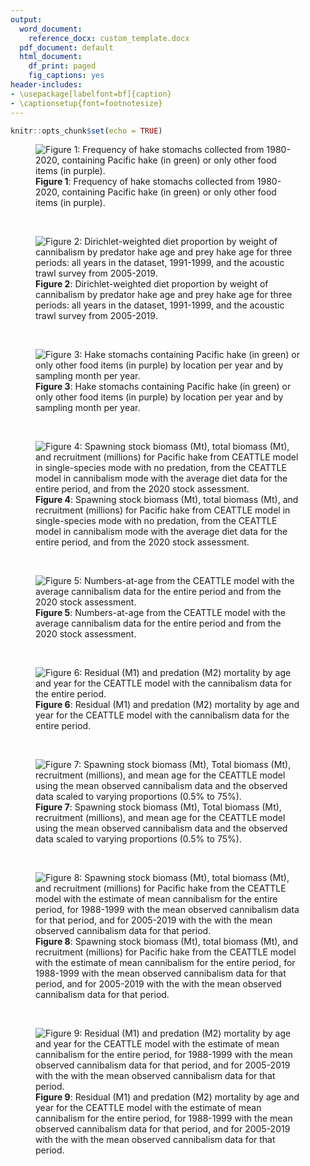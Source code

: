 ```yaml
---
output:
  word_document: 
    reference_docx: custom_template.docx
  pdf_document: default
  html_document:
    df_print: paged
    fig_captions: yes
header-includes:
- \usepackage[labelfont=bf]{caption}
- \captionsetup{font=footnotesize}
---
```


```r
knitr::opts_chunk$set(echo = TRUE)
```

![**Figure 1**: Frequency of hake stomachs collected from 1980-2020, containing Pacific hake (in green) or only other food items (in purple). ](./plots/diet/hake_cannibalism.png)

 &nbsp;

![**Figure 2**: Dirichlet-weighted diet proportion by weight of cannibalism by predator hake age and prey hake age for three periods: all years in the dataset, 1991-1999, and the acoustic trawl survey from 2005-2019. ](./plots/diet/Dirichlet/Dirichlet_comp_pretty.png)

 &nbsp;

![**Figure 3**: Hake stomachs containing Pacific hake (in green) or only other food items (in purple) by location per year and by sampling month per year. ](./plots/diet/locations_timing.png)

 &nbsp;

![**Figure 4**: Spawning stock biomass (Mt), total biomass (Mt), and recruitment (millions) for Pacific hake from CEATTLE model in single-species mode with no predation, from the CEATTLE model in cannibalism mode with the average diet data for the entire period, and from the 2020 stock assessment.](./plots/CEATTLE/cannibalism/popdyn.png)

 &nbsp;

![**Figure 5**: Numbers-at-age from the CEATTLE model with the average cannibalism data for the entire period and from the 2020 stock assessment.](./plots/CEATTLE/cannibalism/nbyage.png)

 &nbsp;

![**Figure 6**: Residual (M1) and predation (M2) mortality by age and year for the CEATTLE model with the cannibalism data for the entire period. ](./plots/CEATTLE/cannibalism/M.png)


 &nbsp;
 
 ![**Figure 7**: Spawning stock biomass (Mt), Total biomass (Mt), recruitment (millions), and mean age for the CEATTLE model using the mean observed cannibalism data and the observed data scaled to varying proportions (0.5% to 75%).](./plots/CEATTLE/cannibalism/Testing/sensitivity_meanage_popdy.png)
 
  &nbsp;

![**Figure 8**: Spawning stock biomass (Mt), total biomass (Mt), and recruitment (millions) for Pacific hake from the CEATTLE model with the estimate of mean cannibalism for the entire period, for 1988-1999 with the mean observed cannibalism data for that period, and for 2005-2019 with the with the mean observed cannibalism data for that period.](./plots/CEATTLE/cannibalism/Testing/dirichlet_popdy.png)

 &nbsp;

![**Figure 9**: Residual (M1) and predation (M2) mortality by age and year for the CEATTLE model with the estimate of mean cannibalism for the entire period, for 1988-1999 with the mean observed cannibalism data for that period, and for 2005-2019 with the with the mean observed cannibalism data for that period.](./plots/CEATTLE/cannibalism/Testing/dirichlet_M.png)
